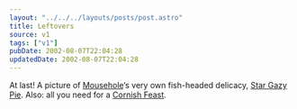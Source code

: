 ```yaml
---
layout: "../../../layouts/posts/post.astro"
title: Leftovers
source: v1
tags: ["v1"]
pubDate: 2002-08-07T22:04:28
updatedDate: 2002-08-07T22:04:28
---
```


At last! A picture of [Mousehole][1]&#8216;s very own fish-headed delicacy, [Star Gazy Pie][2]. Also: all you need for a [Cornish Feast][3].

[1]: http://www.cornishlight.co.uk/mousehole.htm "Mousehole: a short guide with pictures by Cornish Light"
[2]: http://members.ozemail.com.au/~jenniew/images/jpeg/stargazypie.jpg "Star Gazy Pie. Yeuch."
[3]: http://members.ozemail.com.au/~jenniew/feast.htm "The Cornish Association of the ACT's Cornish Recipes"

